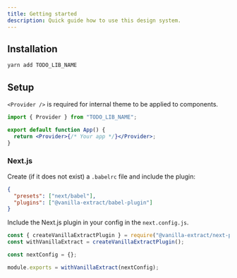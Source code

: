 ```yaml
---
title: Getting started
description: Quick guide how to use this design system.
---
```


## Installation

```bash
yarn add TODO_LIB_NAME
```

## Setup

`<Provider />` is required for internal theme to be applied to components.

```jsx
import { Provider } from "TODO_LIB_NAME";

export default function App() {
  return <Provider>{/* Your app */}</Provider>;
}
```

### Next.js

Create (if it does not exist) a `.babelrc` file and include the plugin:

```json
{
  "presets": ["next/babel"],
  "plugins": ["@vanilla-extract/babel-plugin"]
}
```

Include the Next.js plugin in your config in the `next.config.js`.

```js
const { createVanillaExtractPlugin } = require("@vanilla-extract/next-plugin");
const withVanillaExtract = createVanillaExtractPlugin();

const nextConfig = {};

module.exports = withVanillaExtract(nextConfig);
```
